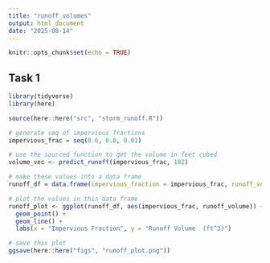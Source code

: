 ```yaml
---
title: "runoff_volumes"
output: html_document
date: "2025-08-14"
---
```


```r
knitr::opts_chunk$set(echo = TRUE)
```

## Task 1

```r
library(tidyverse)
library(here)
```

```r
source(here::here("src", "storm_runoff.R"))
```

```r
# generate seq of impervious fractions
impervious_frac = seq(0.6, 0.8, 0.01)

# use the sourced function to get the volume in feet cubed
volume_vec <- predict_runoff(impervious_frac, 182)

# make these values into a data frame
runoff_df = data.frame(impervious_fraction = impervious_frac, runoff_volume = volume_vec)

# plot the values in this data frame
runoff_plot <- ggplot(runoff_df, aes(impervious_frac, runoff_volume)) +
  geom_point() +
  geom_line() +
  labs(x = "Impervious Fraction", y = "Runoff Volume  (ft^3)")

# save this plot
ggsave(here::here("figs", "runoff_plot.png"))
```

